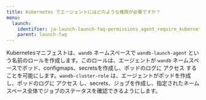 ---
title: Kubernetes でエージェントにはどのような権限が必要ですか？
menu:
  launch:
    identifier: ja-launch-launch-faq-permissions_agent_require_kubernetes
    parent: launch-faq
---

Kubernetesマニフェストは、`wandb` ネームスペースで `wandb-launch-agent` という名前のロールを作成します。このロールは、エージェントが `wandb` ネームスペースでポッド、configmaps、secretsを作成し、ポッドのログに アクセス することを可能にします。`wandb-cluster-role` は、エージェントがポッドを作成し、ポッドのログに アクセス し、secrets、ジョブを作成し、指定されたネームスペース全体でジョブのステータスを確認できるようにします。